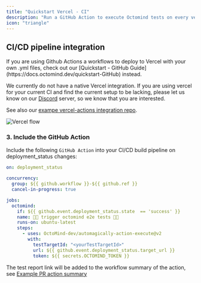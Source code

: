 ```yaml
---
title: "Quickstart Vercel - CI"
description: "Run a GitHub Action to execute Octomind tests on every vercel deployment"
icon: "triangle"
---
```


## CI/CD pipeline integration

<Info>
  If you are using Github Actions a workflows to deploy to Vercel with your own
  .yml files, check out our [Quickstart - GitHub
  Guide](https://docs.octomind.dev/quickstart-GitHub) instead.
</Info>

We currently do not have a native Vercel integration. If you are using vercel for your current CI
and find the current setup to be lacking, please let us know on our [Discord](https://discord.gg/3ShnZMKRfA) server,
so we know that you are interested.

See also our [exampe vercel-actions integration repo](https://github.com/OctoMind-dev/vercel-actions-example).

<Frame caption="Octomind Vercel Flow">
  <img src="/images/Octomind-Vercel-flow.png" alt="Vercel flow" />
</Frame>

<Snippet file="snippet-apiKey.mdx" />

<Snippet file="snippet-testTarget.mdx" />

### 3. Include the GitHub Action

Include the following `GitHub Action` into your CI/CD build pipeline on deployment_status changes:

```yaml
on: deployment_status

concurrency:
  group: ${{ github.workflow }}-${{ github.ref }}
  cancel-in-progress: true

jobs:
  octomind:
    if: ${{ github.event.deployment_status.state  == 'success' }}
    name: 🚀🐙 trigger octomind e2e tests 🚀🐙
    runs-on: ubuntu-latest
    steps:
      - uses: OctoMind-dev/automagically-action-execute@v2
        with:
          testTargetId: "<yourTestTargetId>"
          url: ${{ github.event.deployment_status.target_url }}
          token: ${{ secrets.OCTOMIND_TOKEN }}
```

The test report link will be added to the workflow summary of the action, see [Example PR action summary](https://github.com/OctoMind-dev/vercel-actions-example/pull/11)

<Snippet file="snippet-quickstart-bottom.mdx" />
